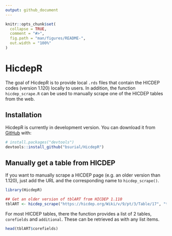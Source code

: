 ```yaml
---
output: github_document
---
```


<!-- README.md is generated from README.Rmd. Please edit that file -->

```r
knitr::opts_chunk$set(
  collapse = TRUE,
  comment = "#>",
  fig.path = "man/figures/README-",
  out.width = "100%"
)
```

# HicdepR

<!-- badges: start -->
<!-- badges: end -->

The goal of HicdepR is to provide local `.rds` files that contain the HICDEP
codes (version 1.120) locally to users. In addition, the function `hicdep_scrape.R`
can be used to manually scrape one of the HICDEP tables from the web.

## Installation

HicdepR is currently in development version. You can download it from [GitHub](https://github.com/) with:

``` r
# install.packages("devtools")
devtools::install_github("bsurial/HicdepR")
```
## Manually get a table from HICDEP

If you want to manually scrape a HICDEP page (e.g. an older version than 1.120),
just add the URL and the corresponding name to `hicdep_scrape()`.

```r
library(HicdepR)

## Get an older version of tblART from HICDEP 1.110
tblART <- hicdep_scrape("https://hicdep.org/Wiki/v/9/pt/3/Table/17", "tblART")
```

For most HICDEP tables, there the function provides a list of 2 tables, 
`corefields` and `additional`. These can be retrieved as with any list items.

```r
head(tblART$corefields)
```

